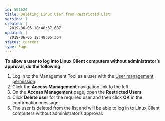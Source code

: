 ---
id: 501624
title: Deleting Linux User from Restricted List
version: 1
created: |
  2019-06-05 18:48:37.687
updated: |
  2019-06-05 18:49:05.364
status: current
type: Page
---

**To allow a user to log into Linux Client computers without administrator’s approval, do the following:**

1. Log in to the Management Tool as a user with the [User management permission](#_Client_Permissions).
2. Click the **Access Management** navigation link to the left.
3. On the **Access Management** page, open the **Restricted Users**
4. Click **Delete user** for the required user and then click **OK** in the confirmation message.
5. The user is deleted from the list and will be able to log in to Linux Client computers without administrator’s approval.

